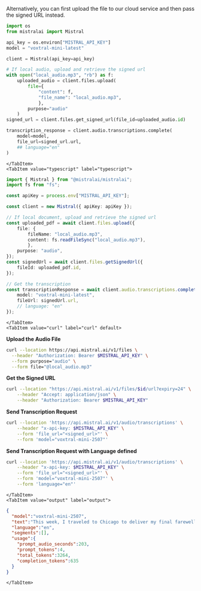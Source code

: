 
Alternatively, you can first upload the file to our cloud service and then pass the signed URL instead.

<Tabs groupId="code">
    <TabItem value="python" label="python">

```python
import os
from mistralai import Mistral

api_key = os.environ["MISTRAL_API_KEY"]
model = "voxtral-mini-latest"

client = Mistral(api_key=api_key)

# If local audio, upload and retrieve the signed url
with open("local_audio.mp3", "rb") as f:
    uploaded_audio = client.files.upload(
        file={
            "content": f,
            "file_name": "local_audio.mp3",
            },
        purpose="audio"
    )
signed_url = client.files.get_signed_url(file_id=uploaded_audio.id)

transcription_response = client.audio.transcriptions.complete(
    model=model,
    file_url=signed_url.url,
    ## language="en"
)
```

    </TabItem>
    <TabItem value="typescript" label="typescript">

```typescript
import { Mistral } from "@mistralai/mistralai";
import fs from "fs";

const apiKey = process.env["MISTRAL_API_KEY"];

const client = new Mistral({ apiKey: apiKey });

// If local document, upload and retrieve the signed url
const uploaded_pdf = await client.files.upload({
    file: {
        fileName: "local_audio.mp3",
        content: fs.readFileSync("local_audio.mp3"),
        },
    purpose: "audio",
});
const signedUrl = await client.files.getSignedUrl({
    fileId: uploaded_pdf.id,
});

// Get the transcription
const transcriptionResponse = await client.audio.transcriptions.complete({
    model: "voxtral-mini-latest",
    fileUrl: signedUrl.url,
    // language: "en"
});
```

    </TabItem>
    <TabItem value="curl" label="curl" default>

**Upload the Audio File**
```bash
curl --location https://api.mistral.ai/v1/files \
  --header "Authorization: Bearer $MISTRAL_API_KEY" \
  --form purpose="audio" \
  --form file="@local_audio.mp3"
```

**Get the Signed URL**
```bash
curl --location "https://api.mistral.ai/v1/files/$id/url?expiry=24" \
    --header "Accept: application/json" \
    --header "Authorization: Bearer $MISTRAL_API_KEY"
```

**Send Transcription Request**
```bash
curl --location 'https://api.mistral.ai/v1/audio/transcriptions' \
    --header "x-api-key: $MISTRAL_API_KEY" \
    --form 'file_url="<signed_url>"' \
    --form 'model="voxtral-mini-2507"'
```

**Send Transcription Request with Language defined**
```bash
curl --location 'https://api.mistral.ai/v1/audio/transcriptions' \
    --header "x-api-key: $MISTRAL_API_KEY" \
    --form 'file_url="<signed_url>"' \
    --form 'model="voxtral-mini-2507"' \
    --form 'language="en"'
```

    </TabItem>
    <TabItem value="output" label="output">

```json
{
  "model":"voxtral-mini-2507",
  "text":"This week, I traveled to Chicago to deliver my final farewell address to the nation, following in the tradition of presidents before me. It was an opportunity to say thank you. Whether we've seen eye to eye or rarely agreed at all, my conversations with you, the American people, in living rooms, in schools, at farms and on factory floors, at diners and on distant military outposts, All these conversations are what have kept me honest, kept me inspired, and kept me going. Every day, I learned from you. You made me a better President, and you made me a better man. Over the course of these eight years, I've seen the goodness, the resilience, and the hope of the American people. I've seen neighbors looking out for each other as we rescued our economy from the worst crisis of our lifetimes. I've hugged cancer survivors who finally know the security of affordable health care. I've seen communities like Joplin rebuild from disaster, and cities like Boston show the world that no terrorist will ever break the American spirit. I've seen the hopeful faces of young graduates and our newest military officers. I've mourned with grieving families searching for answers. And I found grace in a Charleston church. I've seen our scientists help a paralyzed man regain his sense of touch, and our wounded warriors walk again. I've seen our doctors and volunteers rebuild after earthquakes and stop pandemics in their tracks. I've learned from students who are building robots and curing diseases, and who will change the world in ways we can't even imagine. I've seen the youngest of children remind us of our obligations to care for our refugees. to work in peace, and above all, to look out for each other. That's what's possible when we come together in the slow, hard, sometimes frustrating, but always vital work of self-government. But we can't take our democracy for granted. All of us, regardless of party, should throw ourselves into the work of citizenship. Not just when there is an election. Not just when our own narrow interest is at stake. But over the full span of a lifetime. If you're tired of arguing with strangers on the Internet, try to talk with one in real life. If something needs fixing, lace up your shoes and do some organizing. If you're disappointed by your elected officials, then grab a clipboard, get some signatures, and run for office yourself. Our success depends on our participation, regardless of which way the pendulum of power swings. It falls on each of us to be guardians of our democracy. to embrace the joyous task we've been given to continually try to improve this great nation of ours. Because for all our outward differences, we all share the same proud title – citizen. It has been the honor of my life to serve you as President. Eight years later, I am even more optimistic about our country's promise. And I look forward to working along your side as a citizen for all my days that remain. Thanks, everybody. God bless you. And God bless the United States of America.",
  "language":"en",
  "segments":[],
  "usage":{
    "prompt_audio_seconds":203,
    "prompt_tokens":4,
    "total_tokens":3264,
    "completion_tokens":635
  }
}
```

    </TabItem>
</Tabs>
